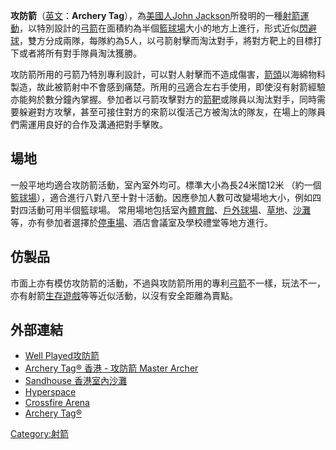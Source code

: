 {{multiple issues|
{{dead end|time=2015-01-29T08:15:17+00:00}}
{{orphan|time=2015-01-29T08:15:17+00:00}}
{{unreferenced|time=2015-01-29T08:15:17+00:00}}
}}

'''攻防箭'''（[[英文|英文]]：'''Archery Tag'''），為[[美國人|美國人]][[John_Jackson|John Jackson]]所發明的一種[[射箭|射箭]][[運動|運動]]，以特別設計的[[弓箭|弓箭]]在面積約為半個[[籃球場|籃球場]]大小的地方上進行，形式近似[[閃避球|閃避球]]，雙方分成兩隊，每隊約為5人，以弓箭射擊而淘汰對手，將對方靶上的目標打下或者將所有對手隊員淘汰獲勝。

攻防箭所用的弓箭乃特別專利設計，可以對人射擊而不造成傷害，[[箭头|箭頭]]以海綿物料製造，故此被箭射中不會感到痛楚。所用的[[弓|弓]]適合左右手使用，即使沒有射箭經驗亦能夠於數分鐘內掌握。參加者以弓箭攻擊對方的[[箭靶|箭靶]]或隊員以淘汰對手，同時需要躲避對方攻擊，甚至可接住對方的來箭以復活己方被淘汰的隊友，在場上的隊員們需運用良好的合作及溝通把對手擊敗。

==場地==
一般平地均適合攻防箭活動，室內室外均可。標準大小為長24米闊12米 （約一個[[籃球場|籃球場]]），適合進行八對八至十對十活動。因應參加人數可改變場地大小，例如四對四活動可用半個籃球場。 常用場地包括室內[[體育館|體育館]]、[[戶外球場|戶外球場]]、[[草地|草地]]、[[沙灘|沙灘]]等，亦有參加者選擇於[[停車場|停車場]]、酒店會議室及學校禮堂等地方進行。

==仿製品==
市面上亦有模仿攻防箭的活動，不過與攻防箭所用的專利[[弓箭|弓箭]]不一樣，玩法不一，亦有射箭[[生存遊戲_(射擊運動)|生存遊戲]]等等近似活動，以沒有安全距離為賣點。

==外部連結==
*[https://wellplayedhk.com/ Well Played攻防箭] {{Wayback|url=https://wellplayedhk.com/ |date=20191217015814 }}
*[https://web.archive.org/web/20150127164849/http://masterarcher.hk/  Archery Tag® 香港 - 攻防箭 Master Archer]
*[https://web.archive.org/web/20150315131707/http://www.sandhousehk.com/  Sandhouse 香港室內沙灘]
*[https://web.archive.org/web/20150402095657/http://www.hyperspace.hk/  Hyperspace]
*[http://crossfire.hk/  Crossfire Arena] {{Wayback|url=http://crossfire.hk/ |date=20150326214755 }}
*[http://archerytag.com/  Archery Tag®] {{Wayback|url=http://archerytag.com/ |date=20150210190942 }}

[[Category:射箭|Category:射箭]]